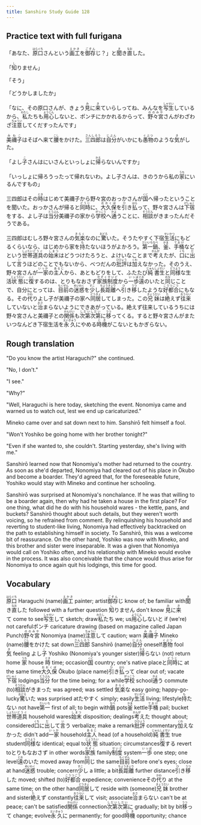 ```yaml
---
title: Sanshiro Study Guide 128
---
```


## Practice text with full furigana

<p>
「あなた、<ruby><rb>原口</rb><rt>はらぐち</rt></ruby>さんという<ruby><rb>画工</rb><rt>えかき</rt></ruby>を<ruby><rb>御存</rb><rt>ごぞん</rt></ruby>じ？」と<ruby><rb>聞</rb><rt>き</rt></ruby>き<ruby><rb>直</rb><rt>なお</rt></ruby>した。
</p>

<p>
「<ruby><rb>知</rb><rt>し</rt></ruby>りません」
</p>

「そう」

「どうかしましたか」

<p>
「なに、その原口さんが、きょう<ruby><rb>見</rb><rt>み</rt></ruby>に<ruby><rb>来</rb><rt>き</rt></ruby>ていらしってね、みんなを<ruby><rb>写生</rb><rt>しゃせい</rt></ruby>しているから、<ruby><rb>私</rb><rt>わたし</rt></ruby>たちも<ruby><rb>用心</rb><rt>ようじん</rt></ruby>しないと、ポンチにかかれるからって、<ruby><rb>野々宮</rb><rt>ののみや</rt></ruby>さんがわざわざ<ruby><rb>注意</rb><rt>ちゅうい</rt></ruby>してくだすったんです」
</p>

<p>
<ruby><rb>美禰子</rb><rt>みねこ</rt></ruby>はそばへ来て<ruby><rb>腰</rb><rt>こし</rt></ruby>をかけた。<ruby><rb>三四郎</rb><rt>さんしろう</rt></ruby>は<ruby><rb>自分</rb><rt>じぶん</rt></ruby>がいかにも<ruby><rb>愚物</rb><rt>ぐぶつ</rt></ruby>のような<ruby><rb>気</rb><rt>き</rt></ruby>がした。
</p>

<p>
「よし<ruby><rb>子</rb><rt>こ</rt></ruby>さんはにいさんといっしょに<ruby><rb>帰</rb><rt>かえ</rt></ruby>らないんですか」
</p>

<p>
「いっしょに帰ろうったって帰れないわ。よし子さんは、きのうから私の<ruby><rb>家</rb><rt>うち</rt></ruby>にいるんですもの」
</p>

<p>
三四郎はその<ruby><rb>時</rb><rt>とき</rt></ruby>はじめて美禰子から野々宮のおっかさんが<ruby><rb>国</rb><rt>くに</rt></ruby>へ帰ったということを聞いた。おっかさんが帰ると<ruby><rb>同時</rb><rt>どうじ</rt></ruby>に、<ruby><rb>大久保</rb><rt>おおくぼ</rt></ruby>を<ruby><rb>引</rb><rt>ひ</rt></ruby>き<ruby><rb>払</rb><rt>はら</rt></ruby>って、野々宮さんは<ruby><rb>下宿</rb><rt>げしゅく</rt></ruby>をする、よし子は<ruby><rb>当分</rb><rt>とうぶん</rt></ruby>美禰子の家から<ruby><rb>学校</rb><rt>がっこう</rt></ruby>へ<ruby><rb>通</rb><rt>かよ</rt></ruby>うことに、<ruby><rb>相談</rb><rt>そうだん</rt></ruby>がきまったんだそうである。
</p>

<p>
三四郎はむしろ野々宮さんの<ruby><rb>気楽</rb><rt>きらく</rt></ruby>なのに<ruby><rb>驚</rb><rt>おどろ</rt></ruby>いた。そうたやすく下宿<ruby><rb>生活</rb><rt>せいかつ</rt></ruby>にもどるくらいなら、はじめから家を<ruby><rb>持</rb><rt>も</rt></ruby>たないほうがよかろう。<ruby><rb>第一</rb><rt>だいいち</rt></ruby><ruby><rb>鍋</rb><rt>なべ</rt></ruby>、<ruby><rb>釜</rb><rt>かま</rt></ruby>、<ruby><rb>手桶</rb><rt>ておけ</rt></ruby>などという<ruby><rb>世帯</rb><rt>しょたい</rt></ruby><ruby><rb>道具</rb><rt>どうぐ</rt></ruby>の<ruby><rb>始末</rb><rt>しまつ</rt></ruby>はどうつけたろうと、よけいなことまで<ruby><rb>考</rb><rt>かんが</rt></ruby>えたが、<ruby><rb>口</rb><rt>くち</rt></ruby>に<ruby><rb>出</rb><rt>だ</rt></ruby>して<ruby><rb>言</rb><rt>い</rt></ruby>うほどのことでもないから、べつだんの<ruby><rb>批評</rb><rt>ひひょう</rt></ruby>は<ruby><rb>加</rb><rt>くわ</rt></ruby>えなかった。そのうえ、野々宮さんが<ruby><rb>一家</rb><rt>いっか</rt></ruby>の<ruby><rb>主人</rb><rt>あるじ</rt></ruby>から、あともどりをして、ふたたび<ruby><rb>純</rb><rt>じゅん</rt></ruby><ruby><rb>書生</rb><rt>しょせい</rt></ruby>と<ruby><rb>同様</rb><rt>どうよう</rt></ruby>な生活<ruby><rb>状態</rb><rt>じょうたい</rt></ruby>に<ruby><rb>復</rb><rt>ふく</rt></ruby>するのは、とりもなおさず<ruby><rb>家族</rb><rt>かぞく</rt></ruby><ruby><rb>制度</rb><rt>せいど</rt></ruby>から<ruby><rb>一歩</rb><rt>いっぽ</rt></ruby><ruby><rb>遠</rb><rt>とお</rt></ruby>のいたと<ruby><rb>同</rb><rt>おな</rt></ruby>じことで、自分にとっては、<ruby><rb>目前</rb><rt>もくぜん</rt></ruby>の<ruby><rb>迷惑</rb><rt>めいわく</rt></ruby>を<ruby><rb>少</rb><rt>すこ</rt></ruby>し<ruby><rb>長距離</rb><rt>ちょうきょり</rt></ruby>へ<ruby><rb>引</rb><rt>ひ</rt></ruby>き<ruby><rb>移</rb><rt>うつ</rt></ruby>したような<ruby><rb>好都合</rb><rt>こうつごう</rt></ruby>にもなる。その<ruby><rb>代</rb><rt>かわ</rt></ruby>りよし子が美禰子の家へ<ruby><rb>同居</rb><rt>どうきょ</rt></ruby>してしまった。この<ruby><rb>兄妹</rb><rt>きょうだい</rt></ruby>は<ruby><rb>絶</rb><rt>た</rt></ruby>えず<ruby><rb>往来</rb><rt>おうらい</rt></ruby>していないと<ruby><rb>治</rb><rt>おさ</rt></ruby>まらないようにできあがっている。絶えず往来しているうちには野々宮さんと美禰子との<ruby><rb>関係</rb><rt>かんけい</rt></ruby>も<ruby><rb>次第次第</rb><rt>しだいしだい</rt></ruby>に<ruby><rb>移</rb><rt>うつ</rt></ruby>ってくる。すると野々宮さんがまたいつなんどき下宿生活を<ruby><rb>永久</rb><rt>えいきゅう</rt></ruby>にやめる<ruby><rb>時機</rb><rt>じき</rt></ruby>がこないともかぎらない。
</p>


## Rough translation

"Do you know the artist Haraguchi?" she continued.

"No, I don't."

"I see."

"Why?"

"Well, Haraguchi is here today, sketching the event. Nonomiya came and warned us to watch out, lest we end up caricaturized."


Mineko came over and sat down next to him. Sanshirō felt himself a fool.

"Won't Yoshiko be going home with her brother tonight?"

"Even if she wanted to, she couldn't. Starting yesterday, she's living with me."

Sanshirō learned now that Nonomiya's mother had returned to the country. As soon as she'd departed, Nonomiya had cleared out of his place in Ōkubo and become a boarder. They'd agreed that, for the foreseeable future, Yoshiko would stay with Mineko and continue her schooling.

Sanshirō was surprised at Nonomiya's nonchalance. If he was that willing to be a boarder again, then why had he taken a house in the first place? For one thing, what did he do with his household wares - the kettle, pans, and buckets? Sanshirō thought about such details, but they weren't worth voicing, so he refrained from comment. By relinquishing his household and reverting to student-like living, Nonomiya had effectively backtracked on the path to establishing himself in society. To Sanshirō, this was a welcome bit of reassurance. On the other hand, Yoshiko was now with Mineko, and this brother and sister were inseparable. It was a given that Nonomiya would call on Yoshiko often, and his relationship with Mineko would evolve in the process. It was also conceivable that the chance would thus arise for Nonomiya to once again quit his lodgings, this time for good.        


## Vocabulary

<p>
<span class="vocabstudy"><ruby><rb>原口</rb><rt>はらぐち</rt></ruby>&nbsp;Haraguchi (name)</span><span class="vocabstudy"><ruby><rb>画工</rb><rt>えかき</rt></ruby>&nbsp;painter; artist</span><span class="vocabstudy"><ruby><rb>御存</rb><rt>ごぞん</rt></ruby>じ&nbsp;know of; be familiar with</span><span class="vocabstudy"><ruby><rb>聞</rb><rt>き</rt></ruby>き<ruby><rb>直</rb><rt>なお</rt></ruby>した&nbsp;followed with a further question</span>
<span class="vocabstudy"><ruby><rb>知</rb><rt>し</rt></ruby>りません&nbsp;don't know</span>
<span class="vocabstudy"><ruby><rb>見</rb><rt>み</rt></ruby>に<ruby><rb>来</rb><rt>き</rt></ruby>て&nbsp;come to see</span><span class="vocabstudy"><ruby><rb>写生</rb><rt>しゃせい</rt></ruby>して&nbsp;sketch; draw</span><span class="vocabstudy"><ruby><rb>私</rb><rt>わたし</rt></ruby>たち&nbsp;we; us</span><span class="vocabstudy"><ruby><rb>用心</rb><rt>ようじん</rt></ruby>しないと&nbsp;if (we're) not careful</span><span class="vocabstudy">ポンチ&nbsp;caricature drawing (based on magazine called Japan Punch)</span><span class="vocabstudy"><ruby><rb>野々宮</rb><rt>ののみや</rt></ruby>&nbsp;Nonomiya (name)</span><span class="vocabstudy"><ruby><rb>注意</rb><rt>ちゅうい</rt></ruby>して&nbsp;caution; warn</span>
<span class="vocabstudy"><ruby><rb>美禰子</rb><rt>みねこ</rt></ruby>&nbsp;Mineko (name)</span><span class="vocabstudy"><ruby><rb>腰</rb><rt>こし</rt></ruby>をかけた&nbsp;sat down</span><span class="vocabstudy"><ruby><rb>三四郎</rb><rt>さんしろう</rt></ruby>&nbsp;Sanshirō (name)</span><span class="vocabstudy"><ruby><rb>自分</rb><rt>じぶん</rt></ruby>&nbsp;oneself</span><span class="vocabstudy"><ruby><rb>愚物</rb><rt>ぐぶつ</rt></ruby>&nbsp;fool</span><span class="vocabstudy"><ruby><rb>気</rb><rt>き</rt></ruby>&nbsp;feeling</span>
<span class="vocabstudy">よし<ruby><rb>子</rb><rt>こ</rt></ruby>&nbsp;Yoshiko (Nonomiya's younger sister)</span><span class="vocabstudy"><ruby><rb>帰</rb><rt>かえ</rt></ruby>らない&nbsp;(not) return home</span>
<span class="vocabstudy"><ruby><rb>家</rb><rt>うち</rt></ruby>&nbsp;house</span>
<span class="vocabstudy"><ruby><rb>時</rb><rt>とき</rt></ruby>&nbsp;time; occasion</span><span class="vocabstudy"><ruby><rb>国</rb><rt>くに</rt></ruby>&nbsp;country; one's native place</span><span class="vocabstudy">と<ruby><rb>同時</rb><rt>どうじ</rt></ruby>に&nbsp;at the same time</span><span class="vocabstudy"><ruby><rb>大久保</rb><rt>おおくぼ</rt></ruby>&nbsp;Ōkubo (place name)</span><span class="vocabstudy"><ruby><rb>引</rb><rt>ひ</rt></ruby>き<ruby><rb>払</rb><rt>はら</rt></ruby>って&nbsp;clear out of; vacate</span><span class="vocabstudy"><ruby><rb>下宿</rb><rt>げしゅく</rt></ruby>&nbsp;lodgings</span><span class="vocabstudy"><ruby><rb>当分</rb><rt>とうぶん</rt></ruby>&nbsp;for the time being; for a while</span><span class="vocabstudy"><ruby><rb>学校</rb><rt>がっこう</rt></ruby>&nbsp;school</span><span class="vocabstudy"><ruby><rb>通</rb><rt>かよ</rt></ruby>う&nbsp;commute (to)</span><span class="vocabstudy"><ruby><rb>相談</rb><rt>そうだん</rt></ruby>がきまった&nbsp;was agreed; was settled</span>
<span class="vocabstudy"><ruby><rb>気楽</rb><rt>きらく</rt></ruby>な&nbsp;easy going; happy-go-lucky</span><span class="vocabstudy"><ruby><rb>驚</rb><rt>おどろ</rt></ruby>いた&nbsp;was surprised at</span><span class="vocabstudy">たやすく&nbsp;simply; easily</span><span class="vocabstudy"><ruby><rb>生活</rb><rt>せいかつ</rt></ruby>&nbsp;living; lifestyle</span><span class="vocabstudy"><ruby><rb>持</rb><rt>も</rt></ruby>たない&nbsp;not have</span><span class="vocabstudy"><ruby><rb>第一</rb><rt>だいいち</rt></ruby>&nbsp;first of all; to begin with</span><span class="vocabstudy"><ruby><rb>鍋</rb><rt>なべ</rt></ruby>&nbsp;pots</span><span class="vocabstudy"><ruby><rb>釜</rb><rt>かま</rt></ruby>&nbsp;kettle</span><span class="vocabstudy"><ruby><rb>手桶</rb><rt>ておけ</rt></ruby>&nbsp;pail; bucket</span><span class="vocabstudy"><ruby><rb>世帯</rb><rt>しょたい</rt></ruby><ruby><rb>道具</rb><rt>どうぐ</rt></ruby>&nbsp;household wares</span><span class="vocabstudy"><ruby><rb>始末</rb><rt>しまつ</rt></ruby>&nbsp;disposition; dealings</span><span class="vocabstudy"><ruby><rb>考</rb><rt>かんが</rt></ruby>えた&nbsp;thought about; considered</span><span class="vocabstudy"><ruby><rb>口</rb><rt>くち</rt></ruby>に<ruby><rb>出</rb><rt>だ</rt></ruby>して<ruby><rb>言</rb><rt>い</rt></ruby>う&nbsp;verbalize; make a remark</span><span class="vocabstudy"><ruby><rb>批評</rb><rt>ひひょう</rt></ruby>&nbsp;commentary</span><span class="vocabstudy"><ruby><rb>加</rb><rt>くわ</rt></ruby>えなかった&nbsp;didn't add</span><span class="vocabstudy"><ruby><rb>一家</rb><rt>いっか</rt></ruby>&nbsp;household</span><span class="vocabstudy"><ruby><rb>主人</rb><rt>あるじ</rt></ruby>&nbsp;head (of a household)</span><span class="vocabstudy"><ruby><rb>純</rb><rt>じゅん</rt></ruby><ruby><rb>書生</rb><rt>しょせい</rt></ruby>&nbsp;true student</span><span class="vocabstudy"><ruby><rb>同様</rb><rt>どうよう</rt></ruby>な&nbsp;identical; equal to</span><span class="vocabstudy"><ruby><rb>状態</rb><rt>じょうたい</rt></ruby>&nbsp;situation; circumstances</span><span class="vocabstudy"><ruby><rb>復</rb><rt>ふく</rt></ruby>する&nbsp;revert to</span><span class="vocabstudy">とりもなおさず&nbsp;in other words</span><span class="vocabstudy"><ruby><rb>家族</rb><rt>かぞく</rt></ruby>&nbsp;family</span><span class="vocabstudy"><ruby><rb>制度</rb><rt>せいど</rt></ruby>&nbsp;system</span><span class="vocabstudy"><ruby><rb>一歩</rb><rt>いっぽ</rt></ruby>&nbsp;one step; one level</span><span class="vocabstudy"><ruby><rb>遠</rb><rt>とお</rt></ruby>のいた&nbsp;moved away from</span><span class="vocabstudy"><ruby><rb>同</rb><rt>おな</rt></ruby>じ&nbsp;the same</span><span class="vocabstudy"><ruby><rb>目前</rb><rt>もくぜん</rt></ruby>&nbsp;before one's eyes; close at hand</span><span class="vocabstudy"><ruby><rb>迷惑</rb><rt>めいわく</rt></ruby>&nbsp;trouble; concern</span><span class="vocabstudy"><ruby><rb>少</rb><rt>すこ</rt></ruby>し&nbsp;a little; a bit</span><span class="vocabstudy"><ruby><rb>長距離</rb><rt>ちょうきょり</rt></ruby>&nbsp;further distance</span><span class="vocabstudy"><ruby><rb>引</rb><rt>ひ</rt></ruby>き<ruby><rb>移</rb><rt>うつ</rt></ruby>した&nbsp;moved; shifted (to)</span><span class="vocabstudy"><ruby><rb>好都合</rb><rt>こうつごう</rt></ruby>&nbsp;expedience; convenience</span><span class="vocabstudy">その<ruby><rb>代</rb><rt>かわ</rt></ruby>り&nbsp;at the same time; on the other hand</span><span class="vocabstudy"><ruby><rb>同居</rb><rt>どうきょ</rt></ruby>して&nbsp;reside with (someone)</span><span class="vocabstudy"><ruby><rb>兄妹</rb><rt>きょうだい</rt></ruby>&nbsp;brother and sister</span><span class="vocabstudy"><ruby><rb>絶</rb><rt>た</rt></ruby>えず&nbsp;constantly</span><span class="vocabstudy"><ruby><rb>往来</rb><rt>おうらい</rt></ruby>して&nbsp;visit; associate</span><span class="vocabstudy"><ruby><rb>治</rb><rt>おさ</rt></ruby>まらない&nbsp;can't be at peace; can't be satisfied</span><span class="vocabstudy"><ruby><rb>関係</rb><rt>かんけい</rt></ruby>&nbsp;connection</span><span class="vocabstudy"><ruby><rb>次第次第</rb><rt>しだいしだい</rt></ruby>に&nbsp;gradually; bit by bit</span><span class="vocabstudy"><ruby><rb>移</rb><rt>うつ</rt></ruby>って&nbsp;change; evolve</span><span class="vocabstudy"><ruby><rb>永久</rb><rt>えいきゅう</rt></ruby>に&nbsp;permanently; for good</span><span class="vocabstudy"><ruby><rb>時機</rb><rt>じき</rt></ruby>&nbsp;opportunity; chance</span>
</p>
